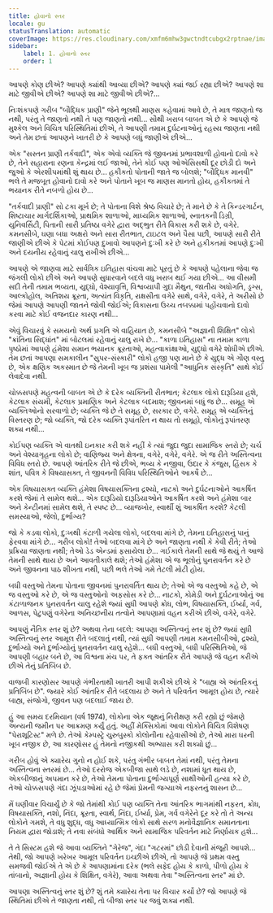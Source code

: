 ```yaml
---
title: હોવાનો સ્તર
locale: gu
statusTranslation: automatic
coverImage: https://res.cloudinary.com/xmfm6mhw3gwctndtcubgx2rptnae/image/upload/v1740468922/small_cover_tratado_de_psicologia_revolucionaria_a4c0dca4e0.webp
sidebar:
    label: 1. હોવાનો સ્તર
    order: 1
---
```

આપણે કોણ છીએ? આપણે ક્યાંથી આવ્યા છીએ? આપણે ક્યાં જઈ રહ્યા છીએ? આપણે શા માટે જીવીએ છીએ? આપણે શા માટે જીવીએ છીએ?...

નિઃશંકપણે ગરીબ "બૌદ્ધિક પ્રાણી" જેને ભૂલથી માણસ કહેવામાં આવે છે, તે માત્ર જાણતો જ નથી, પરંતુ તે જાણતો નથી તે પણ જાણતો નથી... સૌથી ખરાબ બાબત એ છે કે આપણે જે મુશ્કેલ અને વિચિત્ર પરિસ્થિતિમાં છીએ, તે આપણી તમામ દુર્ઘટનાઓનું રહસ્ય જાણતા નથી અને તેમ છતાં આપણને ખાતરી છે કે આપણે બધું જાણીએ છીએ...

એક "સસ્તન પ્રાણી તર્કવાદી", એક એવો વ્યક્તિ જે જીવનમાં પ્રભાવશાળી હોવાનો દાવો કરે છે, તેને સહારાના રણના કેન્દ્રમાં લઈ જાઓ, તેને કોઈ પણ ઓએસિસથી દૂર છોડી દો અને જુઓ કે એરશીપમાંથી શું થાય છે... હકીકતો પોતાની જાતે જ બોલશે; "બૌદ્ધિક માનવી" ભલે તે મજબૂત હોવાનો દાવો કરે અને પોતાને ખૂબ જ માણસ માનતો હોય, હકીકતમાં તે ભયાનક રીતે નબળો હોય છે...

"તર્કવાદી પ્રાણી" સો ટકા મૂર્ખ છે; તે પોતાના વિશે શ્રેષ્ઠ વિચારે છે; તે માને છે કે તે કિન્ડરગાર્ટન, શિષ્ટાચાર માર્ગદર્શિકાઓ, પ્રાથમિક શાળાઓ, માધ્યમિક શાળાઓ, સ્નાતકની ડિગ્રી, યુનિવર્સિટી, પિતાની સારી પ્રતિષ્ઠા વગેરે દ્વારા અદ્ભુત રીતે વિકાસ કરી શકે છે, વગેરે. કમનસીબે, ઘણા બધા અક્ષરો અને સારા રીતભાત, ટાઇટલ અને પૈસા પછી, આપણે સારી રીતે જાણીએ છીએ કે પેટમાં કોઈપણ દુખાવો આપણને દુઃખી કરે છે અને હકીકતમાં આપણે દુઃખી અને દયનીય રહેવાનું ચાલુ રાખીએ છીએ...

આપણે એ જાણવા માટે સાર્વત્રિક ઇતિહાસ વાંચવા માટે પૂરતું છે કે આપણે પહેલાના જેવા જ જંગલી લોકો છીએ અને આપણે સુધારવાને બદલે વધુ ખરાબ થઈ ગયા છીએ... આ વીસમી સદી તેની તમામ ભવ્યતા, યુદ્ધો, વેશ્યાવૃત્તિ, વિશ્વવ્યાપી ગુદા મૈથુન, જાતીય અધોગતિ, ડ્રગ્સ, આલ્કોહોલ, અતિશય ક્રૂરતા, અત્યંત વિકૃતિ, રાક્ષસીતા વગેરે સાથે, વગેરે, વગેરે, તે અરીસો છે જેમાં આપણે આપણી જાતને જોવી જોઈએ; વિકાસના ઉચ્ચ તબક્કામાં પહોંચવાનો દાવો કરવા માટે કોઈ વજનદાર કારણ નથી...

એવું વિચારવું કે સમયનો અર્થ પ્રગતિ એ વાહિયાત છે, કમનસીબે "અજ્ઞાની શિક્ષિત" લોકો "ક્રાંતિના સિદ્ધાંત" માં બોટલમાં રહેવાનું ચાલુ રાખે છે... "કાળા ઇતિહાસ" ના તમામ કાળા પૃષ્ઠોમાં આપણે હંમેશા સમાન ભયાનક ક્રૂરતાઓ, મહત્વાકાંક્ષાઓ, યુદ્ધો વગેરે શોધીએ છીએ. તેમ છતાં આપણા સમકાલીન "સુપર-સંસ્કારી" લોકો હજી પણ માને છે કે યુદ્ધ એ ગૌણ વસ્તુ છે, એક ક્ષણિક અકસ્માત છે જે તેમની ખૂબ જ પ્રશંસા પામેલી "આધુનિક સંસ્કૃતિ" સાથે કોઈ લેવાદેવા નથી.

ચોક્કસપણે મહત્વની બાબત એ છે કે દરેક વ્યક્તિની રીતભાત; કેટલાક લોકો દારૂડિયા હશે, કેટલાક સંયમી, કેટલાક પ્રમાણિક અને કેટલાક બદમાશ; જીવનમાં બધું જ છે... સમૂહ એ વ્યક્તિઓનો સરવાળો છે; વ્યક્તિ જે છે તે સમૂહ છે, સરકાર છે, વગેરે. સમૂહ એ વ્યક્તિનું વિસ્તરણ છે; જો વ્યક્તિ, જો દરેક વ્યક્તિ રૂપાંતરિત ન થાય તો સમૂહો, લોકોનું રૂપાંતરણ શક્ય નથી...

કોઈપણ વ્યક્તિ એ વાતથી ઇનકાર કરી શકે નહીં કે ત્યાં જુદા જુદા સામાજિક સ્તરો છે; ચર્ચ અને વેશ્યાગૃહના લોકો છે; વાણિજ્ય અને ક્ષેત્રના, વગેરે, વગેરે, વગેરે. એ જ રીતે અસ્તિત્વના વિવિધ સ્તરો છે. આપણે આંતરિક રીતે જે છીએ, ભવ્ય કે નજીવા, ઉદાર કે કંજુસ, હિંસક કે શાંત, પવિત્ર કે વિષયાસક્ત, તે જીવનની વિવિધ પરિસ્થિતિઓને આકર્ષે છે...

એક વિષયાસક્ત વ્યક્તિ હંમેશા વિષયાસક્તિના દ્રશ્યો, નાટકો અને દુર્ઘટનાઓને આકર્ષિત કરશે જેમાં તે સામેલ થશે... એક દારૂડિયો દારૂડિયાઓને આકર્ષિત કરશે અને હંમેશા બાર અને કેન્ટીનમાં સામેલ થશે, તે સ્પષ્ટ છે... વ્યાજખોર, સ્વાર્થી શું આકર્ષિત કરશે? કેટલી સમસ્યાઓ, જેલો, દુર્ભાગ્ય?

જો કે કડવા લોકો, દુઃખથી કંટાળી ગયેલા લોકો, બદલવા માંગે છે, તેમના ઇતિહાસનું પાનું ફેરવવા માંગે છે... ગરીબ લોકો! તેઓ બદલવા માંગે છે અને જાણતા નથી કે કેવી રીતે; તેઓ પ્રક્રિયા જાણતા નથી; તેઓ ડેડ એન્ડમાં ફસાયેલા છે... ગઈકાલે તેમની સાથે જે થયું તે આજે તેમની સાથે થાય છે અને આવતીકાલે થશે; તેઓ હંમેશા એ જ ભૂલોનું પુનરાવર્તન કરે છે અને જીવનના પાઠ શીખતા નથી, પછી ભલે તેઓ ગમે તેટલી મોટી હોય.

બધી વસ્તુઓ તેમના પોતાના જીવનમાં પુનરાવર્તિત થાય છે; તેઓ એ જ વસ્તુઓ કહે છે, એ જ વસ્તુઓ કરે છે, એ જ વસ્તુઓનો અફસોસ કરે છે... નાટકો, કોમેડી અને દુર્ઘટનાઓનું આ કંટાળાજનક પુનરાવર્તન ચાલુ રહેશે જ્યાં સુધી આપણે ક્રોધ, લોભ, વિષયાસક્તિ, ઈર્ષ્યા, ગર્વ, આળસ, પેટુપણું વગેરેના અનિચ્છનીય તત્વોને આપણામાં વહન કરીએ છીએ, વગેરે, વગેરે.

આપણું નૈતિક સ્તર શું છે? અથવા તેના બદલે: આપણા અસ્તિત્વનું સ્તર શું છે? જ્યાં સુધી અસ્તિત્વનું સ્તર આમૂલ રીતે બદલાતું નથી, ત્યાં સુધી આપણી તમામ કમનસીબીઓ, દ્રશ્યો, દુર્ભાગ્યો અને દુર્ભાગ્યોનું પુનરાવર્તન ચાલુ રહેશે... બધી વસ્તુઓ, બધી પરિસ્થિતિઓ, જે આપણી બહાર બને છે, આ વિશ્વના મંચ પર, તે ફક્ત આંતરિક રીતે આપણે જે વહન કરીએ છીએ તેનું પ્રતિબિંબ છે.

વાજબી કારણોસર આપણે ગંભીરતાથી ખાતરી આપી શકીએ છીએ કે "બાહ્ય એ આંતરિકનું પ્રતિબિંબ છે". જ્યારે કોઈ આંતરિક રીતે બદલાય છે અને તે પરિવર્તન આમૂલ હોય છે, ત્યારે બાહ્ય, સંજોગો, જીવન પણ બદલાઈ જાય છે.

હું આ સમય દરમિયાન (વર્ષ 1974), લોકોના એક જૂથનું નિરીક્ષણ કરી રહ્યો છું જેમણે અન્યની જમીન પર આક્રમણ કર્યું હતું. અહીં મેક્સિકોમાં આવા લોકોને વિચિત્ર વિશેષણ "પેરાશૂટિસ્ટ" મળે છે. તેઓ કેમ્પસ્ટ્રે ચુરુબુસ્કો કોલોનીના રહેવાસીઓ છે, તેઓ મારા ઘરની ખૂબ નજીક છે, આ કારણોસર હું તેમનો નજીકથી અભ્યાસ કરી શક્યો છું...

ગરીબ હોવું એ ક્યારેય ગુનો ન હોઈ શકે, પરંતુ ગંભીર બાબત તેમાં નથી, પરંતુ તેમના અસ્તિત્વના સ્તરમાં છે... તેઓ દરરોજ એકબીજા સાથે લડે છે, નશામાં ધૂત થાય છે, એકબીજાનું અપમાન કરે છે, તેઓ તેમના પોતાના દુર્ભાગ્યપૂર્ણ સાથીઓની હત્યા કરે છે, તેઓ ચોક્કસપણે ગંદા ઝૂંપડાઓમાં રહે છે જેમાં પ્રેમની જગ્યાએ નફરતનું શાસન છે...

મેં ઘણીવાર વિચાર્યું છે કે જો તેમાંથી કોઈ પણ વ્યક્તિ તેના આંતરિક ભાગમાંથી નફરત, ક્રોધ, વિષયાસક્તિ, નશો, નિંદા, ક્રૂરતા, સ્વાર્થ, નિંદા, ઈર્ષ્યા, પ્રેમ, ગર્વ વગેરેને દૂર કરે તો તે અન્ય લોકોને ગમશે, તે વધુ શુદ્ધ, વધુ આધ્યાત્મિક લોકો સાથે સરળ મનોવૈજ્ઞાનિક સમાનતાના નિયમ દ્વારા જોડાશે; તે નવા સંબંધો આર્થિક અને સામાજિક પરિવર્તન માટે નિર્ણાયક હશે...

તે તે સિસ્ટમ હશે જે આવા વ્યક્તિને "ગેરેજ", ગંદા "ગટરમાં" છોડી દેવાની મંજૂરી આપશે... તેથી, જો આપણે ખરેખર આમૂલ પરિવર્તન ઇચ્છીએ છીએ, તો આપણે જે પ્રથમ વસ્તુ સમજવી જોઈએ તે એ છે કે આપણામાંના દરેક (ભલે સફેદ હોય કે કાળો, પીળો હોય કે તાંબાનો, અજ્ઞાની હોય કે શિક્ષિત, વગેરે), આવા અથવા તેવા "અસ્તિત્વના સ્તર" માં છે.

આપણા અસ્તિત્વનું સ્તર શું છે? શું તમે ક્યારેય તેના પર વિચાર કર્યો છે? જો આપણે જે સ્થિતિમાં છીએ તે જાણતા નથી, તો બીજા સ્તર પર જવું શક્ય નથી.

